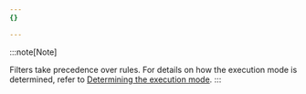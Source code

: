 ```yaml
---
{}

---
```


:::note[Note]

Filters take precedence over rules. For details on how the execution mode is determined, refer to [Determining the execution mode](/ddos-protection/tcp-protection/concepts/#determining-the-execution-mode). 
:::
